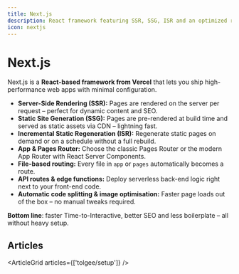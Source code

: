 ```yaml
---
title: Next.js
description: React framework featuring SSR, SSG, ISR and an optimized routing layer
icon: nextjs
---
```


# Next.js

Next.js is a **React-based framework from Vercel** that lets you ship high-performance web apps with minimal configuration.

- **Server-Side Rendering (SSR):** Pages are rendered on the server per request – perfect for dynamic content and SEO.  
- **Static Site Generation (SSG):** Pages are pre-rendered at build time and served as static assets via CDN – lightning fast.  
- **Incremental Static Regeneration (ISR):** Regenerate static pages on demand or on a schedule without a full rebuild.  
- **App & Pages Router:** Choose the classic Pages Router or the modern App Router with React Server Components.  
- **File-based routing:** Every file in `app` or `pages` automatically becomes a route.  
- **API routes & edge functions:** Deploy serverless back-end logic right next to your front-end code.  
- **Automatic code splitting & image optimisation:** Faster page loads out of the box – no manual tweaks required.  

**Bottom line**: faster Time-to-Interactive, better SEO and less boilerplate – all without heavy setup.

## Articles

<ArticleGrid articles={['tolgee/setup']} />
